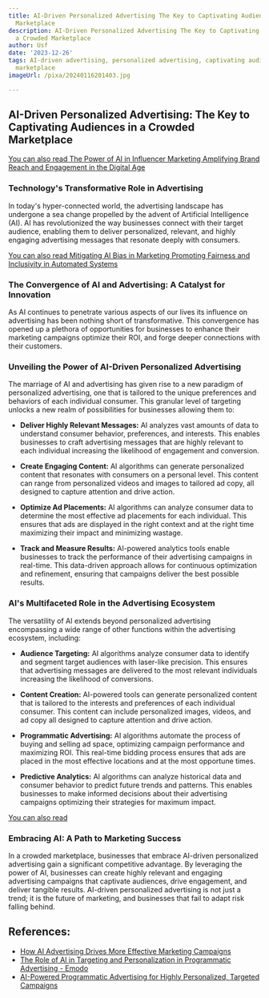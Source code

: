 ```yaml
---
title: AI-Driven Personalized Advertising The Key to Captivating Audiences in a Crowded
  Marketplace
description: AI-Driven Personalized Advertising The Key to Captivating Audiences in
  a Crowded Marketplace
author: Usf
date: '2023-12-26'
tags: AI-driven advertising, personalized advertising, captivating audiences, crowded
  marketplace
imageUrl: /pixa/20240116201403.jpg

---
```

## AI-Driven Personalized Advertising: The Key to Captivating Audiences in  a Crowded Marketplace

[You can also read The Power of  AI in Influencer Marketing Amplifying Brand Reach and Engagement in the Digital  Age](The%20Power%20of%20AI%20in%20Influencer%20Marketing%20Amplifying%20Brand%20Reach%20and%20Engagement%20in%20the%20Digital%20Age)


### Technology's  Transformative Role in Advertising

In today's hyper-connected world, the advertising landscape has  undergone a sea change propelled by the  advent of Artificial Intelligence (AI). AI  has revolutionized  the way businesses connect with their  target audience, enabling them to deliver personalized, relevant, and highly engaging advertising  messages  that resonate  deeply with consumers.

[You  can also  read Mitigating AI Bias in Marketing Promoting Fairness and Inclusivity in Automated Systems](Mitigating%20AI%20Bias%20in%20Marketing%20Promoting%20Fairness%20and%20Inclusivity%20in%20Automated%20Systems)


### The Convergence of AI and Advertising: A Catalyst  for Innovation

As AI continues to penetrate various aspects  of our lives  its influence on advertising has been  nothing short of transformative. This convergence has opened up a plethora of opportunities for businesses to enhance their marketing campaigns optimize their ROI, and forge deeper  connections  with their  customers.

### Unveiling the Power of AI-Driven Personalized Advertising

The marriage of AI  and advertising has given rise to a new paradigm of personalized advertising, one that is tailored to the unique preferences and behaviors of  each individual consumer.  This granular level of targeting unlocks a new realm of possibilities for businesses allowing them to:

*  **Deliver Highly Relevant  Messages:** AI analyzes  vast  amounts of data  to understand consumer behavior, preferences, and interests. This enables businesses to craft advertising messages that are highly relevant to each individual increasing the likelihood of engagement and  conversion.

* **Create Engaging Content:** AI algorithms  can generate personalized content that resonates with consumers on a personal level. This content can range from personalized videos and images to tailored ad copy, all designed to capture attention and drive action.

* **Optimize Ad Placements:** AI algorithms can analyze consumer data to determine the most effective  ad placements for  each individual. This ensures that ads are displayed in the right context and at the right time maximizing their impact  and minimizing wastage.

* **Track and Measure Results:** AI-powered analytics tools enable businesses to track the performance of their advertising campaigns in real-time. This data-driven approach allows for continuous  optimization  and refinement, ensuring that campaigns deliver the best possible results.

###  AI's Multifaceted Role in the Advertising Ecosystem

The versatility of AI extends beyond personalized advertising encompassing a wide range of other functions within the advertising ecosystem, including:

* **Audience  Targeting:** AI algorithms analyze consumer  data to identify and segment target audiences with laser-like  precision. This ensures that advertising messages are delivered to the most relevant individuals increasing  the likelihood of conversions.

* **Content Creation:** AI-powered tools can generate personalized content that is tailored to the interests and preferences of each individual consumer. This content can include personalized images, videos, and ad copy all designed to capture attention  and drive action.

* **Programmatic Advertising:** AI algorithms automate the process of buying and selling ad space, optimizing campaign performance and maximizing ROI. This real-time bidding process ensures that ads are  placed in the  most effective locations and at the most opportune times.

* **Predictive Analytics:** AI algorithms can analyze  historical data and  consumer behavior to predict future trends and patterns. This enables businesses to make informed decisions  about their advertising  campaigns  optimizing their strategies  for maximum impact.

[You can also  read  ]()


### Embracing AI: A Path to Marketing Success

In a crowded marketplace, businesses that  embrace AI-driven personalized advertising gain a significant competitive advantage. By leveraging the power of AI,  businesses can create highly relevant and engaging advertising campaigns that  captivate audiences, drive  engagement, and deliver tangible results. AI-driven personalized advertising is not just a trend;  it  is the future of marketing, and  businesses that fail to adapt risk falling behind.

## References:
- [How AI Advertising Drives More Effective Marketing Campaigns](https://www.invoca.com/blog/ai-advertising-effective-campaigns)
- [The Role of AI in Targeting and Personalization in Programmatic Advertising - Emodo](https://www.emodoinc.com/blog/role-of-ai-programmatic-advertising/)
- [AI-Powered Programmatic Advertising for Highly Personalized, Targeted Campaigns](https://pathmonk.com/ai-powered-programmatic-advertising-targeted-campaigns/)
